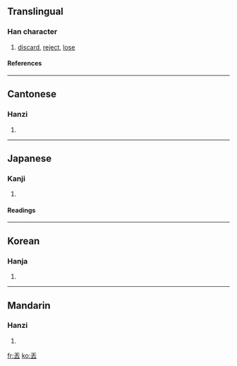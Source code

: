 {{see|丢}}<!-- may be replaced by zh-forms -->

==Translingual==
===Han character===
{{Han char|rn=1|rad=一|as=05|sn=6|four=1073<sub>1</sub>|canj=一土戈 (MGI), XX一土戈 (XXMGI)}}
# [[discard]], [[reject]], [[lose]]
====References====
{{Han ref|kx=0078.060|dkj=00041|dj=0157.020|hdz=10385.050|uh=4E1F|ud=19999|bh=A5E1|bd=42465}}
----
==Cantonese==
===Hanzi===
{{yue-hanzi|jyut=|y=diu1, diu6}}
# {{defn|Cantonese}}
----
==Japanese==
===Kanji===
{{ja-kanji|grade=|rs=一05}}
# {{defn|Japanese}}
====Readings====
{{ja-readings|on=[[ちゅう]] (chū), [[ちゅ]] (chu)|kun=[[さる]] (saru), [[なげうつ]] (nageutsu)}}
----
==Korean==
===Hanja===
{{ko-hanja|hangeul=주|rv=ju|mr=chu}}
# {{defn|Korean}}
----
==Mandarin==
===Hanzi===
{{cmn-hanzi|sim=丢|pin=[[diū]] ([[diu1]])|wg=tiu<sup>1</sup>}}
# {{defn|Mandarin}}

[[fr:丟]]
[[ko:丟]]